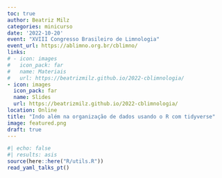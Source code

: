 ```yaml
---
toc: true
author: Beatriz Milz
categories: minicurso
date: '2022-10-20'
event: "XVIII Congresso Brasileiro de Limnologia"
event_url: https://ablimno.org.br/cblimno/
links:
# - icon: images
#   icon_pack: far
#   name: Materiais
#   url: https://beatrizmilz.github.io/2022-cblimnologia/
- icon: images
  icon_pack: far
  name: Slides
  url: https://beatrizmilz.github.io/2022-cblimnologia/
location: Online
title: "Indo além na organização de dados usando o R com tidyverse"
image: featured.png
draft: true
---
```


```r
#| echo: false
#| results: asis
source(here::here("R/utils.R"))
read_yaml_talks_pt()
```
